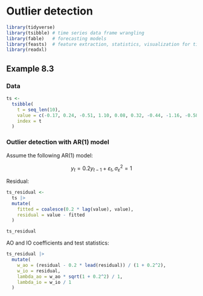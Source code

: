 # Outlier detection

```r
library(tidyverse)
library(tsibble) # time series data frame wrangling
library(fable)   # forecasting models
library(feasts)  # feature extraction, statistics, visualization for time series data
library(readxl)
```


## Example 8.3

### Data

```r
ts <- 
  tsibble(
    t = seq_len(10),
    value = c(-0.17, 0.24, -0.51, 1.10, 0.08, 0.32, -0.44, -1.16, -0.58, -0.28),
    index = t
  )
```

### Outlier detection with AR(1) model

Assume the following AR(1) model:

$$
y_t = 0.2 y_{t-1} + \varepsilon_t,  \sigma_{\varepsilon}^2 = 1
$$

Residual:

```r
ts_residual <- 
  ts |> 
  mutate(
    fitted = coalesce(0.2 * lag(value), value),
    residual = value - fitted
  )

ts_residual
```

AO and IO coefficients and test statistics:

```r
ts_residual |> 
  mutate(
    w_ao = (residual - 0.2 * lead(residual)) / (1 + 0.2^2),
    w_io = residual,
    lambda_ao = w_ao * sqrt(1 + 0.2^2) / 1,
    lambda_io = w_io / 1
  )
```

